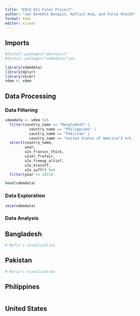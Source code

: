 ```yaml
---
title: "EDLD 651 Final Project"
author: "Jon Benedik Bunquin, Nafisul Huq, and Faria Shaikh"
format: html
editor: visual
---
```


## Imports

```r
#Install.packages("devtools)"
#Install.packages("vdemdata)"ins

library(vdemdata)
library(dplyr)
library(skimr)
vdem <- vdem
```

## Data Processing

### Data Filtering

```r
vdemdata <- vdem %>%
  filter(country_name == "Bangladesh" | 
           country_name == "Philippines" |
           country_name == "Pakistan" |
           country_name == "United States of America") %>%
  select(country_name, 
         year, 
         v2x_frassoc_thick,
         v2xel_frefair,
         v2x_freexp_altinf,
         v2x_elecoff,
         v2x_suffr) %>%
  filter(year >= 1971) 

head(vdemdata)

```

### Data Exploration

```r
skim(vdemdata)
```

<insert interpretation here>

### Data Analysis

## Bangladesh

```r
# Nafis's visualization
```

<Interpretation of results>

## Pakistan

```r
# Faria's visualization

```

<Interpretation of results>

## Philippines

```r

```

## United States
